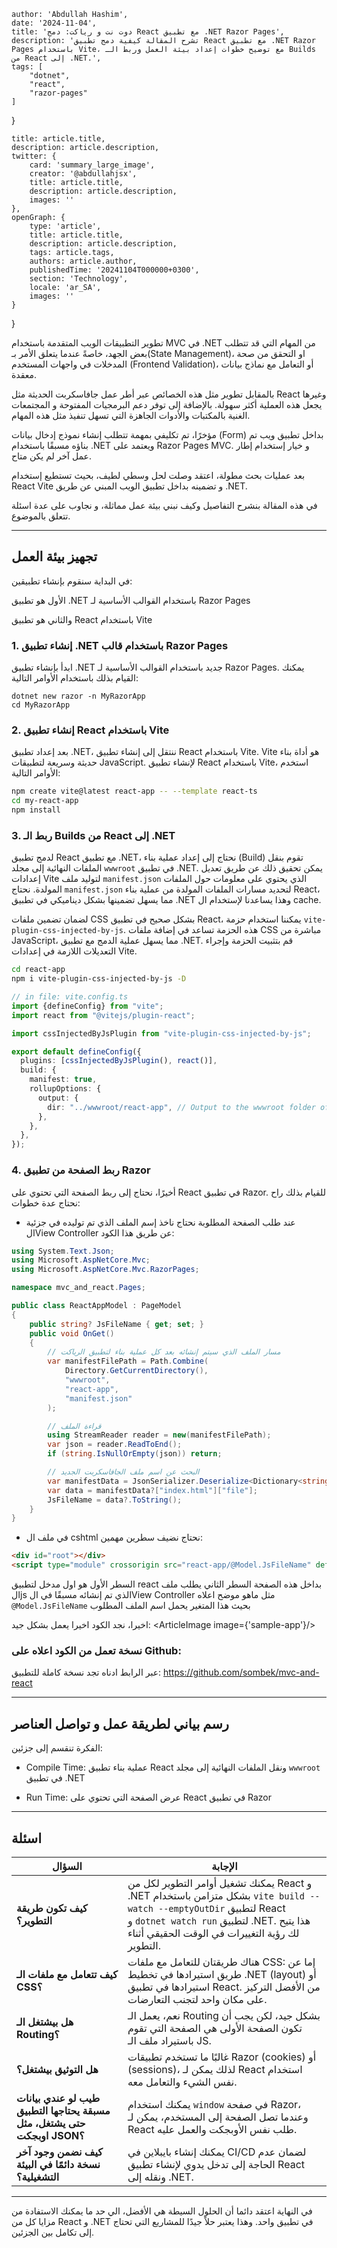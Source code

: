 
    author: 'Abdullah Hashim',
    date: '2024-11-04',
    title: 'دوت نت و رياكت: دمج React مع تطبيق .NET Razor Pages',
    description: 'تشرح المقالة كيفية دمج تطبيق React مع تطبيق .NET Razor Pages باستخدام Vite، مع توضيح خطوات إعداد بيئة العمل وربط الـ Builds من React إلى .NET.',
    tags: [
        "dotnet",
        "react",
        "razor-pages"
    ]
}

    title: article.title,
    description: article.description,
    twitter: {
        card: 'summary_large_image',
        creator: '@abdullahjsx',
        title: article.title,
        description: article.description,
        images: ''
    },
    openGraph: {
        type: 'article',
        title: article.title,
        description: article.description,
        tags: article.tags,
        authors: article.author,
        publishedTime: '20241104T000000+0300',
        section: 'Technology',
        locale: 'ar_SA',
        images: ''
    }
}



تطوير التطبيقات الويب المتقدمة باستخدام MVC في .NET من المهام التي قد تتطلب بعض الجهد، خاصةً عندما يتعلق الأمر بـ(State Management)، او التحقق من صحة المدخلات في واجهات المستخدم (Frontend Validation)، أو التعامل مع نماذج بيانات معقدة.

بالمقابل تطوير مثل هذه الخصائص عبر أطر عمل جافاسكربت الحديثة مثل React وغيرها يجعل هذه العملية أكثر سهولة. بالإضافة إلى توفر دعم البرمجيات المفتوحة و المجتمعات الغنية بالمكتبات والأدوات الجاهزة التي تسهل تنفيذ مثل هذه المهام.


مؤخرًا، تم تكليفي بمهمة تتطلب إنشاء نموذج إدخال بيانات (Form) بداخل تطبيق ويب تم بناؤه مسبقًا باستخدام .NET ويعتمد على Razor Pages MVC. و خيار إستخدام إطار عمل آخر لم يكن متاح.

بعد عمليات بحث مطولة، اعتقد وصلت لحل وسطي لطيف، بحيث تستطيع إستخدام React Vite و تضمينه بداخل تطبيق الويب المبني عن طريق .NET.

في هذه المقالة بنشرح التفاصيل وكيف نبني بيئة عمل مماثلة، و نجاوب على عدة اسئلة تتعلق بالموضوع.

---

## تجهيز بيئة العمل
في البداية سنقوم بإنشاء تطبيقين:

الأول هو تطبيق .NET باستخدام القوالب الأساسية لـ Razor Pages

والثاني هو تطبيق React باستخدام Vite


### 1. إنشاء تطبيق .NET باستخدام قالب Razor Pages

ابدأ بإنشاء تطبيق .NET جديد باستخدام القوالب الأساسية لـ Razor Pages. يمكنك القيام بذلك باستخدام الأوامر التالية:

```shell
dotnet new razor -n MyRazorApp
cd MyRazorApp
```

### 2. إنشاء تطبيق React باستخدام Vite

بعد إعداد تطبيق .NET، ننتقل إلى إنشاء تطبيق React باستخدام Vite.
Vite هو أداة بناء حديثة وسريعة لتطبيقات JavaScript. لإنشاء تطبيق React باستخدام Vite، استخدم الأوامر التالية:

```bash
npm create vite@latest react-app -- --template react-ts
cd my-react-app
npm install
```

### 3. ربط الـ Builds من React إلى .NET

لدمج تطبيق React مع تطبيق .NET، نحتاج إلى إعداد عملية بناء (Build) تقوم بنقل الملفات النهائية إلى مجلد `wwwroot` في تطبيق .NET.
يمكن تحقيق ذلك عن طريق تعديل إعدادات Vite لتوليد ملف `manifest.json` الذي يحتوي على معلومات حول الملفات المولدة.
نحتاج `manifest.json` لتحديد مسارات الملفات المولدة من عملية بناء React، مما يسهل تضمينها بشكل ديناميكي في تطبيق .NET وهذا يساعدنا لإستخدام ال cache.


لضمان تضمين ملفات CSS بشكل صحيح في تطبيق React، يمكننا استخدام حزمة `vite-plugin-css-injected-by-js`.
هذه الحزمة تساعد في إضافة ملفات CSS مباشرة من JavaScript، مما يسهل عملية الدمج مع تطبيق .NET. قم بتثبيت الحزمة وإجراء التعديلات اللازمة في إعدادات Vite.
```bash
cd react-app
npm i vite-plugin-css-injected-by-js -D
```

```ts
// in file: vite.config.ts
import {defineConfig} from "vite";
import react from "@vitejs/plugin-react";

import cssInjectedByJsPlugin from "vite-plugin-css-injected-by-js";

export default defineConfig({
  plugins: [cssInjectedByJsPlugin(), react()],
  build: {
    manifest: true,
    rollupOptions: {
      output: {
        dir: "../wwwroot/react-app", // Output to the wwwroot folder of .NET project
      },
    },
  },
});
```

### 4. ربط الصفحة من تطبيق Razor

أخيرًا، نحتاج إلى ربط الصفحة التي تحتوي على React في تطبيق Razor.
للقيام بذلك راح نحتاج عدة خطوات:
- عند طلب الصفحة المطلوبة نحتاج ناخذ إسم الملف الذي تم توليده في جزئية الView Controller عن طريق هذا الكود:
```c#
using System.Text.Json;
using Microsoft.AspNetCore.Mvc;
using Microsoft.AspNetCore.Mvc.RazorPages;

namespace mvc_and_react.Pages;

public class ReactAppModel : PageModel
{
    public string? JsFileName { get; set; }
    public void OnGet()
    {
	    // مسار الملف الذي سيتم إنشائه بعد كل عملية بناء لتطبيق الرياكت
        var manifestFilePath = Path.Combine(
            Directory.GetCurrentDirectory(),
            "wwwroot",
            "react-app",
            "manifest.json"
        );

        // قراءة الملف
        using StreamReader reader = new(manifestFilePath);
        var json = reader.ReadToEnd();
        if (string.IsNullOrEmpty(json)) return;

		// البحث عن اسم ملف الجافاسكربت الجديد
        var manifestData = JsonSerializer.Deserialize<Dictionary<string, Dictionary<string, object>>>(json);
        var data = manifestData?["index.html"]["file"];
        JsFileName = data?.ToString();
    }
}
```

- في ملف ال cshtml نحتاج نضيف سطرين مهمين:
```html
<div id="root"></div>
<script type="module" crossorigin src="react-app/@Model.JsFileName" defer/>

```
السطر الأول هو اول مدخل لتطبيق react بداخل هذه الصفحة
السطر الثاني يطلب ملف الjs الذي تم إنشائه مسبقًا في الView Controller مثل ماهو موضح اعلاه
`@Model.JsFileName` بحيث هذا المتغير يحمل اسم الملف المطلوب

اخيرا، نجد الكود اخيرا يعمل بشكل جيد:
<ArticleImage image={'sample-app'}/>

### نسخة تعمل من الكود اعلاه على Github:
عبر الرابط ادناه تجد نسخة كاملة للتطبيق:
https://github.com/sombek/mvc-and-react


---

## رسم بياني لطريقة عمل و تواصل العناصر
الفكرة تنقسم إلى جزئين:
- Compile Time: عملية بناء تطبيق React ونقل الملفات النهائية إلى مجلد `wwwroot` في تطبيق .NET
<div className="w-full" style={{justifyItems: 'center'}}>
    <ArticleImage image={'compile-time'}/>
</div>


- Run Time: عرض الصفحة التي تحتوي على React في تطبيق Razor
<div className="w-full" style={{justifyItems: 'center'}}>
    <ArticleImage image={'run-time'}/>
</div>

---
## اسئلة


| السؤال                                                                   | الإجابة                                                                                                                                                                                                              |
|--------------------------------------------------------------------------|----------------------------------------------------------------------------------------------------------------------------------------------------------------------------------------------------------------------|
| **كيف تكون طريقة التطوير؟**                                              | يمكنك تشغيل أوامر التطوير لكل من React و .NET بشكل متزامن باستخدام `vite build --watch --emptyOutDir` لتطبيق React <br/>و `dotnet watch run` لتطبيق .NET. هذا يتيح لك رؤية التغييرات في الوقت الحقيقي أثناء التطوير. |
| **كيف تتعامل مع ملفات الـ CSS؟**                                         | هناك طريقتان للتعامل مع ملفات CSS: إما عن طريق استيرادها في تخطيط .NET (layout) أو استيرادها في تطبيق React. من الأفضل التركيز على مكان واحد لتجنب التعارضات.                                                        |
| **هل بيشتغل الـ Routing؟**                                               | نعم، يعمل الـ Routing بشكل جيد، لكن يجب أن تكون الصفحة الأولى هي الصفحة التي تقوم باستيراد ملف الـ JS.                                                                                                               |
| **هل التوثيق بيشتغل؟**                                                   | غالبًا ما تستخدم تطبيقات Razor (cookies) أو (sessions)، لذلك يمكن لـ React استخدام نفس الشيء والتعامل معه.                                                                                                           |
| **طيب لو عندي بيانات مسبقة يحتاجها التطبيق حتى يشتغل، مثل اوبجكت JSON؟** | يمكنك استخدام `window` في صفحة Razor، وعندما تصل الصفحة إلى المستخدم، يمكن لـ React طلب نفس الأوبجكت والعمل عليه.                                                                                                    |
| **كيف نضمن وجود آخر نسخة دائمًا في البيئة التشغيلية؟**                   | يمكنك إنشاء بايبلاين في CI/CD لضمان عدم الحاجة إلى تدخل يدوي لإنشاء تطبيق React ونقله إلى .NET.                                                                                                                      |


---

في النهاية اعتقد دائما أن الحلول السيطة هي الأفضل، الي حد ما يمكنك الاستفادة من مزايا كل من React و .NET في تطبيق واحد. وهذا يعتبر حلاً جيدًا للمشاريع التي تحتاج إلى تكامل بين الجزئين.

